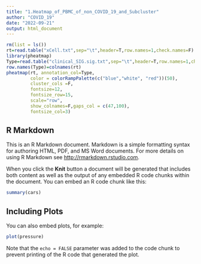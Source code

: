 ---
title: "1.Heatmap_of_PBMC_of_non_COVID_19_and_Subcluster"
author: "COVID_19"
date: "2022-09-21"
output: html_document
---

```{r setup, include=FALSE}
rm(list = ls())
rt=read.table("xCell.txt",sep="\t",header=T,row.names=1,check.names=F)    
library(pheatmap)
Type=read.table("clinical_SIG.sig.txt",sep="\t",header=T,row.names=1,check.names=F)
row.names(Type)=colnames(rt)
pheatmap(rt, annotation_col=Type,
         color = colorRampPalette(c("blue","white", "red"))(50),
         cluster_cols =F,
         fontsize=12,
         fontsize_row=15,
         scale="row",
         show_colnames=F,gaps_col = c(47,100),
         fontsize_col=3)

```

## R Markdown

This is an R Markdown document. Markdown is a simple formatting syntax for authoring HTML, PDF, and MS Word documents. For more details on using R Markdown see <http://rmarkdown.rstudio.com>.

When you click the **Knit** button a document will be generated that includes both content as well as the output of any embedded R code chunks within the document. You can embed an R code chunk like this:

```{r cars}
summary(cars)
```

## Including Plots

You can also embed plots, for example:

```{r pressure, echo=FALSE}
plot(pressure)
```

Note that the `echo = FALSE` parameter was added to the code chunk to prevent printing of the R code that generated the plot.
